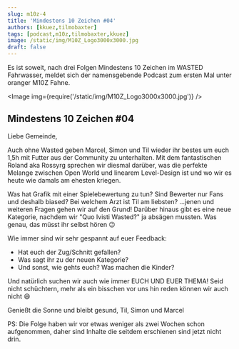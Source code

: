 ```yaml
---
slug: m10z-4
title: 'Mindestens 10 Zeichen #04'
authors: [kkuez,tilmobaxter]
tags: [podcast,m10z,tilmobaxter,kkuez]
image: /static/img/M10Z_Logo3000x3000.jpg
draft: false
---
```



Es ist soweit, nach drei Folgen Mindestens 10 Zeichen im WASTED Fahrwasser, meldet sich der namensgebende Podcast zum ersten Mal unter oranger M10Z Fahne.

<Image img={require('/static/img/M10Z_Logo3000x3000.jpg')} />

<!--truncate-->

## Mindestens 10 Zeichen #04

Liebe Gemeinde, 

Auch ohne Wasted geben Marcel, Simon und Til wieder ihr bestes um euch 1,5h mit Futter aus der Community zu unterhalten.
Mit dem fantastischen Roland aka Rossyrg sprechen wir diesmal darüber, was die perfekte Melange zwischen Open World und linearem Level-Design ist und wo wir es heute wie damals am ehesten kriegen.

Was hat Grafik mit einer Spielebewertung zu tun?
Sind Bewerter nur Fans und deshalb biased?
Bei welchem Arzt ist Til am liebsten?
...jenen und weiteren Fragen gehen wir auf den Grund!
Darüber hinaus gibt es eine neue Kategorie, nachdem wir "Quo Ivisti Wasted?" ja absägen mussten. Was genau, das müsst ihr selbst hören 😉

Wie immer sind wir sehr gespannt auf euer Feedback:
- Hat euch der Zug/Schnitt gefallen?
- Was sagt ihr zu der neuen Kategorie?
- Und sonst, wie gehts euch? Was machen die Kinder?

Und natürlich suchen wir auch wie immer EUCH UND EUER THEMA!
Seid nicht schüchtern, mehr als ein bisschen vor uns hin reden können wir auch nicht 😄

Genießt die Sonne und bleibt gesund,
Til, Simon und Marcel

PS: Die Folge haben wir vor etwas weniger als zwei Wochen schon aufgenommen, daher sind Inhalte die seitdem erschienen sind jetzt nicht drin.

<ReactPlayer
    width="100%"
    height="auto"
    controls
    url='https://m10z.picnotes.de/M10Z/M10Z_004.mp3'
/>
